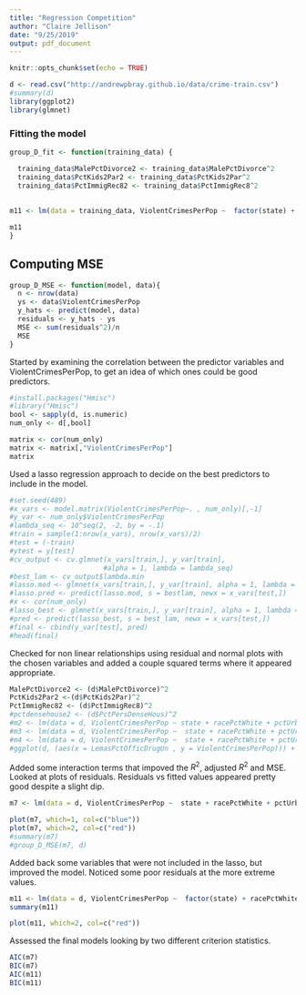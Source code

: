 ```yaml
---
title: "Regression Competition"
author: "Claire Jellison"
date: "9/25/2019"
output: pdf_document
---
```


```r
knitr::opts_chunk$set(echo = TRUE)
```

```r
d <- read.csv("http://andrewpbray.github.io/data/crime-train.csv")
#summary(d)
library(ggplot2)
library(glmnet)
```


### Fitting the model 

```r

group_D_fit <- function(training_data) {

  training_data$MalePctDivorce2 <- training_data$MalePctDivorce^2
  training_data$PctKids2Par2 <- training_data$PctKids2Par^2
  training_data$PctImmigRec82 <- training_data$PctImmigRec8^2
  
  
m11 <- lm(data = training_data, ViolentCrimesPerPop ~  factor(state) + racePctWhite + pctUrban  + PctEmploy + MalePctDivorce + MalePctDivorce2 + PctKids2Par + PctKids2Par2  + PctWorkMom + PctPersDenseHous  + NumStreet + PctVacantBoarded + PctImmigRec8 + PctImmigRec82 + PctIlleg +  PctHousOccup + PctWorkMom*MalePctDivorce + pctUrban*racePctWhite + PctEmploy*racePctWhite + pctUrban*PctHousOccup + PctEmploy*pctUrban + PctIlleg*PctEmploy + PctImmigRec8*PctVacantBoarded + PctNotHSGrad + PctLess9thGrade + NumInShelters+PctEmploy*pctUrban + PctIlleg*PctEmploy + PctImmigRec8*PctVacantBoarded+PctNotHSGrad + PctLess9thGrade + NumInShelters)

m11
}
```

##  Computing MSE

```r
group_D_MSE <- function(model, data){
  n <- nrow(data)
  ys <- data$ViolentCrimesPerPop 
  y_hats <- predict(model, data)
  residuals <- y_hats - ys
  MSE <- sum(residuals^2)/n
  MSE
}
```


Started by examining the correlation between the predictor variables and ViolentCrimesPerPop, to get an idea of which ones could be good predictors. 
```r
#install.packages("Hmisc")
#library("Hmisc")
bool <- sapply(d, is.numeric)
num_only <- d[,bool]

matrix <- cor(num_only)
matrix <- matrix[,"ViolentCrimesPerPop"]
matrix
```



Used a lasso regression approach to decide on the best predictors to include in the model. 
```r
#set.seed(489)
#x_vars <- model.matrix(ViolentCrimesPerPop~. , num_only)[,-1]
#y_var <- num_only$ViolentCrimesPerPop
#lambda_seq <- 10^seq(2, -2, by = -.1)
#train = sample(1:nrow(x_vars), nrow(x_vars)/2)
#test = (-train)
#ytest = y[test]
#cv_output <- cv.glmnet(x_vars[train,], y_var[train],
                       #alpha = 1, lambda = lambda_seq)
#best_lam <- cv_output$lambda.min
#lasso.mod <- glmnet(x_vars[train,], y_var[train], alpha = 1, lambda = lambda)
#lasso.pred <- predict(lasso.mod, s = bestlam, newx = x_vars[test,])
#x <- cor(num_only)
#lasso_best <- glmnet(x_vars[train,], y_var[train], alpha = 1, lambda = best_lam)
#pred <- predict(lasso_best, s = best_lam, newx = x_vars[test,])
#final <- cbind(y_var[test], pred)
#head(final)
```

Checked for non linear relationships using residual and normal plots with the chosen variables and added a couple squared terms where it appeared appropriate. 
```r
MalePctDivorce2 <- (d$MalePctDivorce)^2
PctKids2Par2 <-(d$PctKids2Par)^2
PctImmigRec82 <- (d$PctImmigRec8)^2
#pctdensehouse2 <- (d$PctPersDenseHous)^2
#m2 <- lm(data = d, ViolentCrimesPerPop ~ state + racePctWhite + pctUrban + PctUnemployed + PctEmploy + MalePctDivorce + PctKids2Par + PctWorkMom + PctPersDenseHous + NumStreet + PctVacantBoarded + PctImmigRec8 + PctIlleg + PctHousOccup + LemasPctOfficDrugUn) 
#m3 <- lm(data = d, ViolentCrimesPerPop ~  state + racePctWhite + pctUrban + PctUnemployed + MalePctDivorce + maledivorce2 + PctKids2Par + PctWorkMom + PctPersDenseHous + NumStreet + PctVacantBoarded + PctImmigRec8 + PctIlleg + PctHousOccup + LemasPctOfficDrugUn) 
#m4 <- lm(data = d, ViolentCrimesPerPop ~  state + racePctWhite + pctUrban + PctUnemployed + MalePctDivorce + maledivorce2 + PctKids2Par + pctkids2par2 + PctWorkMom + PctPersDenseHous + NumStreet + PctVacantBoarded + PctImmigRec8 + PctIlleg + PctHousOccup + LemasPctOfficDrugUn) 
#ggplot(d, (aes(x = LemasPctOfficDrugUn , y = ViolentCrimesPerPop))) + geom_point(position = "jitter")

```

Added some interaction terms that impoved the $R^{2}$, adjusted $R^{2}$ and MSE. Looked at plots of residuals. Residuals vs fitted values appeared pretty good despite a slight dip. 
```r
m7 <- lm(data = d, ViolentCrimesPerPop ~  state + racePctWhite + pctUrban  + PctEmploy + MalePctDivorce + MalePctDivorce2 + PctKids2Par + PctKids2Par2  + PctWorkMom + PctPersDenseHous  + NumStreet + PctVacantBoarded + PctImmigRec8 + PctImmigRec82 + PctIlleg +  PctHousOccup + LemasPctOfficDrugUn + PctWorkMom*MalePctDivorce + pctUrban*racePctWhite + racePctWhite*PctIlleg*PctWorkMom + PctEmploy*racePctWhite + pctUrban*PctHousOccup + PctEmploy*pctUrban + PctIlleg*PctEmploy + PctImmigRec8*PctVacantBoarded + PctNotHSGrad + PctLess9thGrade + NumInShelters) 

plot(m7, which=1, col=c("blue")) 
plot(m7, which=2, col=c("red")) 
#summary(m7)
#group_D_MSE(m7, d)
```


Added back some variables that were not included in the lasso, but improved the model. Noticed some poor residuals at the more extreme values.
```r

m11 <- lm(data = d, ViolentCrimesPerPop ~  factor(state) + racePctWhite + pctUrban  + PctEmploy + MalePctDivorce + MalePctDivorce^2 + PctKids2Par + PctKids2Par^2  + PctWorkMom + PctPersDenseHous  + NumStreet + PctVacantBoarded + PctImmigRec8 + PctImmigRec8^2 + PctIlleg +  PctHousOccup + PctWorkMom*MalePctDivorce + pctUrban*racePctWhite + PctEmploy*racePctWhite + pctUrban*PctHousOccup + PctEmploy*pctUrban + PctIlleg*PctEmploy + PctImmigRec8*PctVacantBoarded + PctNotHSGrad + PctLess9thGrade + NumInShelters+PctEmploy*pctUrban + PctIlleg*PctEmploy + PctImmigRec8*PctVacantBoarded+PctNotHSGrad + PctLess9thGrade + NumInShelters)
summary(m11)

plot(m11, which=2, col=c("red")) 
```

Assessed the final models looking by two different criterion statistics. 
```r
AIC(m7)
BIC(m7)
AIC(m11)
BIC(m11)
```


